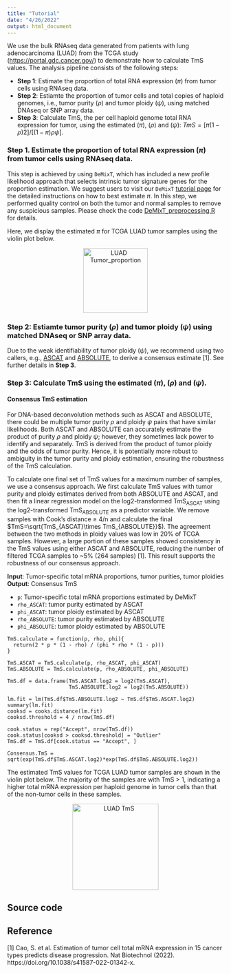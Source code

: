 ```yaml
---
title: "Tutorial"
date: "4/26/2022"
output: html_document
---
```


We use the bulk RNAseq data generated from patients with lung adenocarcinoma (LUAD) from the TCGA study ([https://portal.gdc.cancer.gov/](https://portal.gdc.cancer.gov/)) to demonstrate how to calculate TmS values. The analysis pipeline consists of the following steps:
 
   - **Step 1**:  Estimate the proportion of total RNA expression ($\pi$) from tumor cells using RNAseq
data. 
   - **Step 2**: Estiamte the proportion of tumor cells and total copies of haploid genomes, i.e., tumor purity ($\rho$) and tumor ploidy ($\psi$), using matched DNAseq or SNP array data.
   - **Step 3**: Calculate TmS, the per cell haploid genome total RNA expression for tumor, using the estimated ($\pi$), ($\rho$) and ($\psi$): $TmS=[\pi(1-\rho)2]/[(1-\pi)\rho\psi]$.

### Step 1. Estimate the proportion of total RNA expression ($\pi$) from tumor cells using RNAseq data.

This step is achieved by using ``DeMixT``, which has included a new profile likelihood approach that selects intrinsic tumor signature genes for the proportion estimation. We suggest users to visit our ``DeMixT`` [tutorial page](https://wwylab.github.io/DeMixT/tutorial.html) for the detailed instructions on how to best estimate $\pi$. In this step, we performed quality control on both the tumor and normal samples to remove any suspicious samples. Please check the code [DeMixT_preprocessing.R](https://wwylab.github.io/DeMixT/etc/DeMixT_preprocessing.R) for details. 

Here, we display the estimated $\pi$ for TCGA LUAD tumor samples using the violin plot below.

<center>
<img src="./etc/Tumor_proportion_LUAD.jpg" alt="LUAD Tumor_proportion" width="150"/>
</center>

### Step 2: Estiamte tumor purity ($\rho$) and tumor ploidy ($\psi$) using matched DNAseq or SNP array data.

Due to the weak identifiability of tumor ploidy ($\psi$), we recommend using two callers, e.g., [ASCAT](https://www.crick.ac.uk/research/labs/peter-van-loo/software) and [ABSOLUTE](https://software.broadinstitute.org/cancer/cga/absolute), to derive a consensus estimate [1]. See further details in **Step 3**.

### Step 3: Calculate TmS using the estimated ($\pi$), ($\rho$) and ($\psi$).

#### Consensus TmS estimation

For DNA-based deconvolution methods such as ASCAT and ABSOLUTE, there could be multiple tumor purity $\rho$ and ploidy $\psi$ pairs that have similar likelihoods. Both ASCAT and ABSOLUTE can accurately estimate the product of purity $\rho$ and ploidy $\psi$; however, they sometimes lack power to identify  and  separately. TmS is derived from the product of tumor ploidy and the odds of tumor purity. Hence, it is potentially more robust to ambiguity in the tumor purity and ploidy estimation, ensuring the robustness of the TmS calculation. 

To calculate one final set of TmS values for a maximum number of samples, we use a consensus approach. We first calculate TmS values with tumor purity and ploidy estimates derived from both ABSOLUTE and ASCAT, and then fit a linear regression model on the log2-transformed TmS<sub>ASCAT</sub> using the log2-transformed TmS<sub>ABSOLUTE</sub> as a predictor variable. We remove samples with Cook’s distance ≥ 4/n and calculate the final $TmS=\sqrt{TmS_{ASCAT}\times TmS_{ABSOLUTE}}$). 
The agreement between the two methods in ploidy values was low in 20% of TCGA samples. However, a large portion of these samples showed consistency in the TmS values using either ASCAT and ABSOLUTE, reducing the number of filtered TCGA samples to ~5% (264 samples) [1]. This result supports the robustness of our consensus approach.


**Input**: Tumor-specific total mRNA proportions, tumor purities, tumor ploidies\
**Output**: Consensus TmS

- ``p``: Tumor-specific total mRNA proportions estimated by DeMixT
- ``rho_ASCAT``: tumor purity estimated by ASCAT
- ``phi_ASCAT``: tumor ploidy estimated by ASCAT
- ``rho_ABSOLUTE``: tumor purity estimated by ABSOLUTE
- ``phi_ABSOLUTE``: tumor ploidy estimated by ABSOLUTE
  
```
TmS.calculate = function(p, rho, phi){
  return(2 * p * (1 - rho) / (phi * rho * (1 - p)))
}

TmS.ASCAT = TmS.calculate(p, rho_ASCAT, phi_ASCAT)
TmS.ABSOLUTE = TmS.calculate(p, rho_ABSOLUTE, phi_ABSOLUTE)

TmS.df = data.frame(TmS.ASCAT.log2 = log2(TmS.ASCAT), 
                    TmS.ABSOLUTE.log2 = log2(TmS.ABSOLUTE))

lm.fit = lm(TmS.df$TmS.ABSOLUTE.log2 ~ TmS.df$TmS.ASCAT.log2)
summary(lm.fit)
cooksd = cooks.distance(lm.fit)
cooksd.threshold = 4 / nrow(TmS.df)

cook.status = rep("Accept", nrow(TmS.df))
cook.status[cooksd > cooksd.threshold] = "Outlier"
TmS.df = TmS.df[cook.status == "Accept", ]

Consensus.TmS = sqrt(exp(TmS.df$TmS.ASCAT.log2)*exp(TmS.df$TmS.ABSOLUTE.log2))
```

The estimated TmS values for TCGA LUAD tumor samples are shown in the violin plot below. The majority of the samples are with TmS > 1, indicating a higher total mRNA expression per haploid genome in tumor cells than that of the non-tumor cells in these samples. 

<center>
<img src="./etc/TmS_LUAD.png" alt="LUAD TmS" width="200"/>
</center>

## Source code

 
## Reference

[1] Cao, S. et al. Estimation of tumor cell total mRNA expression in 15 cancer types predicts disease progression. Nat Biotechnol (2022). https://doi.org/10.1038/s41587-022-01342-x.
